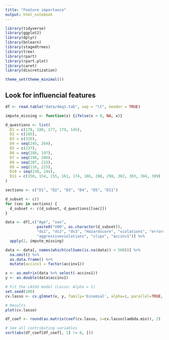 ```yaml
---
title: "Feature importance"
output: html_notebook
---
```


```r
library(tidyverse)
library(ggplot2)
library(dplyr)
library(bnlearn)
library(stagedtrees)
library(tree)
library(rpart)
library(rpart.plot)
library(caret)
library(discretization)

theme_set(theme_minimal())
```

## Look for influencial features

```r
df <- read.table("data/deq1.tab", sep = "\t", header = TRUE)

impute_missing <- function(x) {ifelse(x < 0, NA, x)}

d_questions <- list( 
  D1 = c(178, 180, 177, 179, 145),
  D2 = c(185),
  D3 = c(316),
  D4 = seq(245, 264),
  D5 = c(237),
  D6 = seq(188, 197),
  D7 = seq(198, 206),
  D8 = seq(207, 215),
  D9 = seq(216, 225),
  D10 = seq(238, 244),
  D11 = c(150, 154, 155, 161, 174, 186, 288, 298, 302, 303, 304, 309)
)

sections <- c("D1", "D2", "D3", "D4", "D5", "D11")

d_subset <- c()
for (sec in sections) {
  d_subset <- c(d_subset, d_questions[[sec]])
}

data <- df[,c("Age", "sex",
              paste0("V00", as.character(d_subset)), 
              "ds1", "ds2", "ds3", "Hazardscore", "violations", "errors",
              "aggressiveviolations", "slips", "accinv1")] %>%
  apply(2, impute_missing)

data <- data[, names(which(colSums(is.na(data)) < 500))] %>% 
  na.omit() %>%
  as.data.frame() %>%
  mutate(accinv1 = factor(accinv1))
```

```r
x <- as.matrix(data %>% select(-accinv1))
y <- as.double(data$accinv1)

# Fit the LASSO model (Lasso: Alpha = 1)
set.seed(100)
cv.lasso <- cv.glmnet(x, y, family='binomial', alpha=1, parallel=TRUE, standardize=TRUE, type.measure='auc')

# Results
plot(cv.lasso)

df_coef <- round(as.matrix(coef(cv.lasso, s=cv.lasso$lambda.min)), 2)

# See all contributing variables
sort(abs(df_coef[df_coef[, 1] != 0, ]))
```